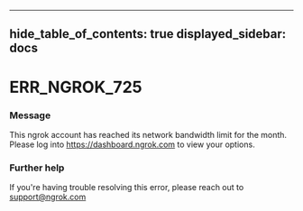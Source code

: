 

---
hide_table_of_contents: true
displayed_sidebar: docs
---


# ERR_NGROK_725

### Message
This ngrok account has reached its network bandwidth limit for the month. Please log into https://dashboard.ngrok.com to view your options.

<ErrorDetails error="err_ngrok_725" />



### Further help
If you're having trouble resolving this error, please reach out to [support@ngrok.com](mailto:support@ngrok.com?subject=Help%20with%20ERR_NGROK_725)

